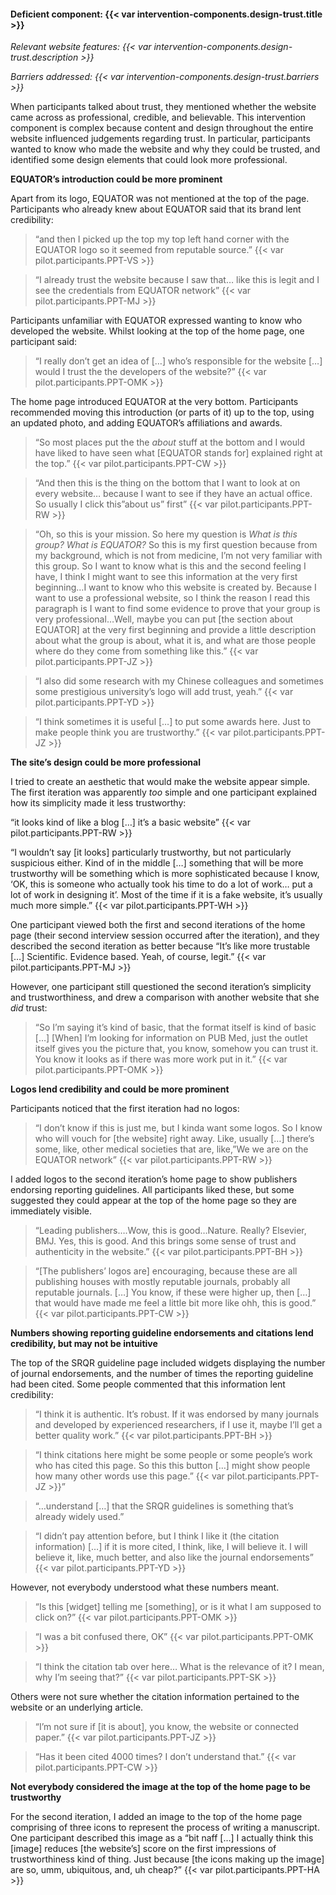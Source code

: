 #### Deficient component: {{< var intervention-components.design-trust.title >}}

_Relevant website features: {{< var intervention-components.design-trust.description >}}_

_Barriers addressed: {{< var intervention-components.design-trust.barriers >}}_

When participants talked about trust, they mentioned whether the website came across as professional, credible, and believable. This intervention component is complex because content and design throughout the entire website influenced judgements regarding trust. In particular, participants wanted to know who made the website and why they could be trusted, and identified some design elements that could look more professional. 

**EQUATOR's introduction could be more prominent**

Apart from its logo, EQUATOR was not mentioned at the top of the page. Participants who already knew about EQUATOR said that its brand lent credibility: 

> "and then I picked up the top my top left hand corner with the EQUATOR logo so it seemed from reputable source." {{< var pilot.participants.PPT-VS >}}

> "I already trust the website because I saw that... like this is legit and I see the credentials from EQUATOR network" {{< var pilot.participants.PPT-MJ >}}

Participants unfamiliar with EQUATOR expressed wanting to know who developed the website. Whilst looking at the top of the home page, one participant said:

> "I really don't get an idea of [...] who's responsible for the website [...] would I trust the the developers of the website?" {{< var pilot.participants.PPT-OMK >}}

The home page introduced EQUATOR at the very bottom. Participants recommended moving this introduction (or parts of it) up to the top, using an updated photo, and adding EQUATOR's affiliations and awards. 

> "So most places put the the _about_ stuff at the bottom and I would have liked to have seen what [EQUATOR stands for] explained right at the top." {{< var pilot.participants.PPT-CW >}}

> "And then this is the thing on the bottom that I want to look at on every website... because I want to see if they have an actual office. So usually I click this "about us" first" {{< var pilot.participants.PPT-RW >}}

> "Oh, so this is your mission. So here my question is _What is this group? What is EQUATOR?_ So this is my first question because from my background, which is not from medicine, I'm not very familiar with this group. So I want to know what is this and the second feeling I have, I think I might want to see this information at the very first beginning...I want to know who this website is created by. Because I want to use a professional website, so I think the reason I read this paragraph is I want to find some evidence to prove that your group is very professional...Well, maybe you can put [the section about EQUATOR] at the very first beginning and provide a little description about what the group is about, what it is, and what are those people where do they come from something like this." {{< var pilot.participants.PPT-JZ >}}

> "I also did some research with my Chinese colleagues and sometimes some prestigious university's logo will add trust, yeah." {{< var pilot.participants.PPT-YD >}}

> "I think sometimes it is useful [...] to put some awards here. Just to make people think you are trustworthy." {{< var pilot.participants.PPT-JZ >}}

**The site's design could be more professional**

I tried to create an aesthetic that would make the website appear simple. The first iteration was apparently _too_ simple and one participant explained how its simplicity made it less trustworthy:

"it looks kind of like a blog [...] it's a basic website" {{< var pilot.participants.PPT-RW >}}

"I wouldn't say [it looks] particularly trustworthy, but not particularly suspicious either. Kind of in the middle [...] something that will be more trustworthy will be something which is more sophisticated because I know, 'OK, this is someone who actually took his time to do a lot of work... put a lot of work in designing it'. Most of the time if it is a fake website, it's usually much more simple." {{< var pilot.participants.PPT-WH >}}

One participant viewed both the first and second iterations of the home page (their second interview session occurred after the iteration), and they described the second iteration as better because "It's like more trustable [...] Scientific. Evidence based. Yeah, of course, legit." {{< var pilot.participants.PPT-MJ >}}

However, one participant still questioned the second iteration's simplicity and trustworthiness, and drew a comparison with another website that she _did_ trust:

> "So I'm saying it's kind of basic, that the format itself is kind of basic [...] [When] I'm looking for information on PUB Med, just the outlet itself gives you the picture that, you know, somehow you can trust it. You know it looks as if there was more work put in it." {{< var pilot.participants.PPT-OMK >}}

**Logos lend credibility and could be more prominent**

Participants noticed that the first iteration had no logos:

> "I don't know if this is just me, but I kinda want some logos. So I know who will
vouch for [the website] right away. Like, usually [...] there's some, like, other medical societies that are, like, "We we are on the EQUATOR network" {{< var pilot.participants.PPT-RW >}}

I added logos to the second iteration's home page to show publishers endorsing reporting guidelines. All participants liked these, but some suggested they could appear at the top of the home page so they are immediately visible.

> "Leading publishers....Wow, this is good...Nature. Really? Elsevier, BMJ. Yes, this is good. And this brings some sense of trust and authenticity in the website." {{< var pilot.participants.PPT-BH >}}

> "[The publishers' logos are] encouraging, because these are all publishing houses with mostly reputable journals, probably all reputable journals. [...] You know, if these were higher up, then [...] that would have made me feel a little bit more like ohh, this is good." {{< var pilot.participants.PPT-CW >}}

**Numbers showing reporting guideline endorsements and citations lend credibility, but may not be intuitive**

The top of the SRQR guideline page included widgets displaying the number of journal endorsements, and the number of times the reporting guideline had been cited. Some people commented that this information lent credibility: 

> "I think it is authentic. It's robust. If it was endorsed by many journals and developed by experienced researchers, if I use it, maybe I'll get a better quality work." {{< var pilot.participants.PPT-BH >}}

> "I think citations here might be some people or some people's work who has cited this page. So this this button [...] might show people how many other words use this page." {{< var pilot.participants.PPT-JZ >}}"

> "...understand [...] that the SRQR guidelines is something that's already widely used."

> "I didn't pay attention before, but I think I like it (the citation information) [...] if it is more cited, I think, like, I will believe it. I will believe it, like, much better, and also like the journal endorsements" {{< var pilot.participants.PPT-YD >}}

However, not everybody understood what these numbers meant.

> "Is this [widget] telling me [something], or is it what I am supposed to click on?" {{< var pilot.participants.PPT-OMK >}}

> "I was a bit confused there, OK" {{< var pilot.participants.PPT-OMK >}}

> "I think the citation tab over here... What is the relevance of it? I mean, why I'm seeing that?" {{< var pilot.participants.PPT-SK >}}

Others were not sure whether the citation information pertained to the website or an underlying article. 

> "I'm not sure if [it is about], you know, the website or connected paper." {{< var pilot.participants.PPT-JZ >}}

> "Has it been cited 4000 times? I don't understand that." {{< var pilot.participants.PPT-CW >}}

**Not everybody considered the image at the top of the home page to be trustworthy**

For the second iteration, I added an image to the top of the home page comprising of three icons to represent the process of writing a manuscript. One participant described this image as a "bit naff [...] I actually think this [image] reduces [the website's] score on the first impressions of trustworthiness kind of thing. Just because [the icons making up the image] are so, umm, ubiquitous, and, uh cheap?" {{< var pilot.participants.PPT-HA >}}